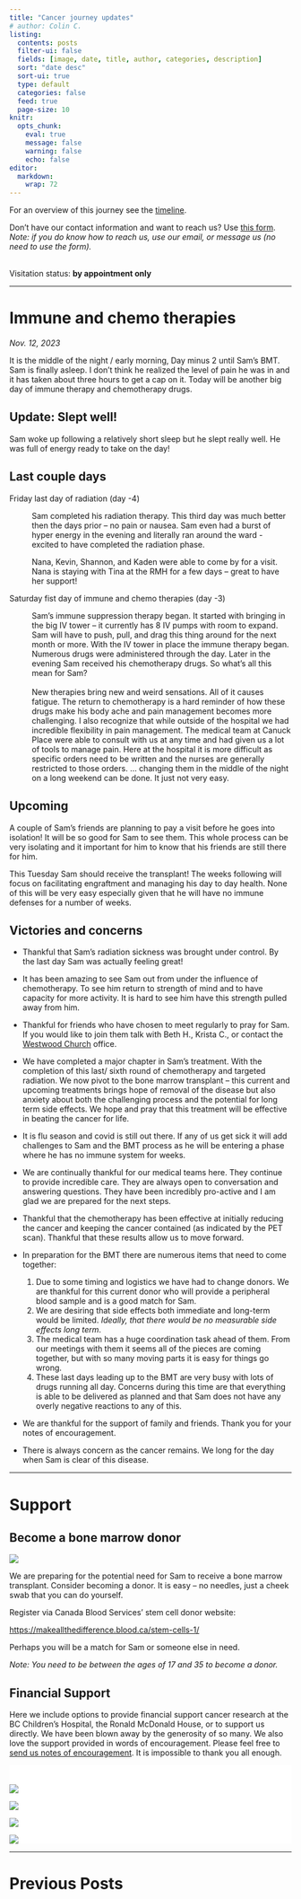 ```yaml
---
title: "Cancer journey updates"
# author: Colin C.
listing:
  contents: posts
  filter-ui: false
  fields: [image, date, title, author, categories, description]
  sort: "date desc"
  sort-ui: true
  type: default
  categories: false
  feed: true
  page-size: 10
knitr: 
  opts_chunk: 
    eval: true
    message: false
    warning: false
    echo: false
editor: 
  markdown: 
    wrap: 72
---
```


For an overview of this journey see the [timeline](./timeline.html).

Don't have our contact information and want to reach us? Use [this
form](/contact.html). <br />*Note: if you do know how to reach us, use
our email, or message us (no need to use the form).*

<br/> Visitation status: **by appointment only**

------------------------------------------------------------------------

# Immune and chemo therapies 

_Nov. 12, 2023_


It is the middle of the night / early morning, Day minus 2 until Sam's
BMT. Sam is finally asleep. I don't think he realized the level of pain
he was in and it has taken about three hours to get a cap on it.
Today will be another big day of immune therapy and chemotherapy drugs.

:::callout-note
## Update: Slept well! 

Sam woke up following a relatively short sleep but he slept really well.  He was full of energy ready to take on the day!  

:::



## Last couple days

Friday last day of radiation (day -4)

:   Sam completed his radiation therapy. This third day was much better
    then the days prior -- no pain or nausea. Sam even had a burst of hyper
    energy in the evening and literally ran around the ward - excited to
    have completed the radiation phase.

:   Nana, Kevin, Shannon, and Kaden were able to come by for a visit.
    Nana is staying with Tina at the RMH for a few days -- great to have
    her support!

Saturday fist day of immune and chemo therapies (day -3)

:   Sam's immune suppression therapy began. It started with bringing in
    the big IV tower -- it currently has 8 IV pumps with room to expand.
    Sam will have to push, pull, and drag this thing around for the next
    month or more. With the IV tower in place the immune therapy began.
    Numerous drugs were administered through the day. Later in the
    evening Sam received his chemotherapy drugs. So what's all this mean
    for Sam?\
    \
    New therapies bring new and weird sensations. All of it causes
    fatigue. The return to chemotherapy is a hard reminder of how these
    drugs make his body ache and pain management becomes more
    challenging. I also recognize that while outside of the hospital we
    had incredible flexibility in pain management. The medical team at
    Canuck Place were able to consult with us at any time and had given
    us a lot of tools to manage pain. Here at the hospital it is more
    difficult as specific orders need to be written and the nurses are
    generally restricted to those orders. ... changing them in the
    middle of the night on a long weekend can be done. It just not very
    easy.


## Upcoming 

A couple of Sam's friends are planning to pay a visit before he goes into
isolation!  It will be so good for Sam to see them.  This whole process 
can be very isolating and it important for him to know that his friends are still there for him.  

This Tuesday Sam should receive the transplant! The weeks following will focus on facilitating engraftment and managing his day to day health.  None of this will be very easy especially given that he will have no immune defenses for a number of weeks. 


## Victories and concerns

-   Thankful that Sam's radiation sickness was brought under control. By
    the last day Sam was actually feeling great!

-   It has been amazing to see Sam out from under the influence of
    chemotherapy. To see him return to strength of mind and to have
    capacity for more activity. It is hard to see him have this strength
    pulled away from him.

-   Thankful for friends who have chosen to meet regularly to pray for
    Sam. If you would like to join them talk with Beth H., Krista C., or
    contact the [Westwood Church](https://westwoodchurch.bc.ca) office.

-   We have completed a major chapter in Sam's treatment. With the
    completion of this last/ sixth round of chemotherapy and targeted
    radiation. We now pivot to the bone marrow transplant -- this
    current and upcoming treatments brings hope of removal of the
    disease but also anxiety about both the challenging process and the
    potential for long term side effects. We hope and pray that this
    treatment will be effective in beating the cancer for life.

-   It is flu season and covid is still out there. If any of us get sick
    it will add challenges to Sam and the BMT process as he will be
    entering a phase where he has no immune system for weeks.

-   We are continually thankful for our medical teams here. They
    continue to provide incredible care. They are always open to
    conversation and answering questions. They have been incredibly
    pro-active and I am glad we are prepared for the next steps.

-   Thankful that the chemotherapy has been effective at initially
    reducing the cancer and keeping the cancer contained (as indicated
    by the PET scan). Thankful that these results allow us to move
    forward.

-   In preparation for the BMT there are numerous items that need to
    come together:

    1.  Due to some timing and logistics we have had to change donors.
        We are thankful for this current donor who will provide a
        peripheral blood sample and is a good match for Sam.
    2.  We are desiring that side effects both immediate and long-term
        would be limited. *Ideally, that there would be no measurable
        side effects long term*.
    3.  The medical team has a huge coordination task ahead of them.
        From our meetings with them it seems all of the pieces are
        coming together, but with so many moving parts it is easy for
        things go wrong.
    4.  These last days leading up to the BMT are very busy with lots of
        drugs running all day. Concerns during this time are that
        everything is able to be delivered as planned and that Sam does
        not have any overly negative reactions to any of this.

-   We are thankful for the support of family and friends. Thank you for
    your notes of encouragement.

-   There is always concern as the cancer remains. We long for the day
    when Sam is clear of this disease.

------------------------------------------------------------------------

# Support

::: callout-important
## Become a bone marrow donor

[![](https://www.blood.ca/themes/custom/cbs_bootstrap_sass/CBS_Logo_descriptors_RGB-WhiteBG.svg){style="\"max-width:80%"}](https://makeallthedifference.blood.ca/stem-cells-1/)

We are preparing for the potential need for Sam to receive a bone marrow
transplant. Consider becoming a donor. It is easy -- no needles, just a
cheek swab that you can do yourself.

Register via Canada Blood Services' stem cell donor website:

<https://makeallthedifference.blood.ca/stem-cells-1/>

Perhaps you will be a match for Sam or someone else in need.

*Note: You need to be between the ages of 17 and 35 to become a donor.*
:::

## Financial Support

Here we include options to provide financial support cancer research at
the BC Children's Hospital, the Ronald McDonald House, or to support us
directly. We have been blown away by the generosity of so many. We also
love the support provided in words of encouragement. Please feel free to
[send us notes of encouragement](contact.html). It is impossible to
thank you all enough.

::: {.support-container style="background-color: #fff"}
::: {.support layout-ncol="2" style="background-color: #fff; padding-top:1.4em; padding-right:2em"}
[![](/img/bc-childrens_logo.png)](http://www.bcchildrens.ca/donate)

[![](https://samsstory.s3.ca-central-1.amazonaws.com/donate-button.png)](https://gofund.me/e060f5b6)

[![](https://samsstory.s3.ca-central-1.amazonaws.com/rmdhbc.png)](https://rmhbc.ca)

[![](https://www.friendsofchildren.ca/application/themes/foc/images/logo.png)](https://www.friendsofchildren.ca)
:::
:::

------------------------------------------------------------------------

# Previous Posts